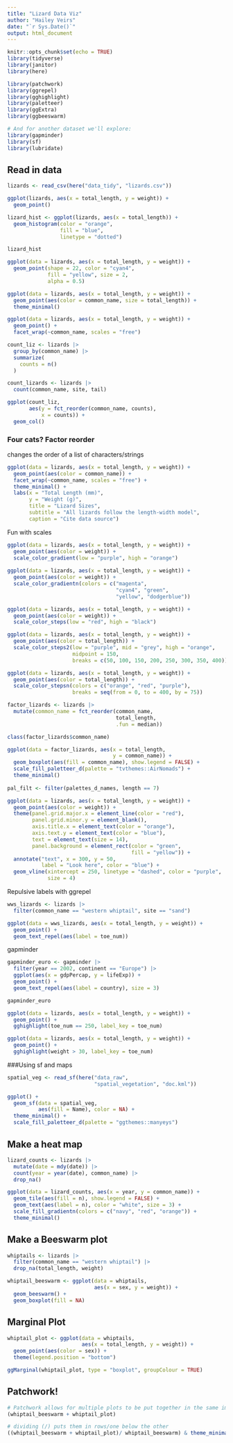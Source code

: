 ```yaml
---
title: "Lizard Data Viz"
author: "Hailey Veirs"
date: "`r Sys.Date()`"
output: html_document
---
```


```r
knitr::opts_chunk$set(echo = TRUE)
library(tidyverse)
library(janitor)
library(here)

library(patchwork)
library(ggrepel)
library(gghighlight)
library(paletteer)
library(ggExtra)
library(ggbeeswarm)

# And for another dataset we'll explore:
library(gapminder)
library(sf)
library(lubridate)
```

## Read in data

```r
lizards <- read_csv(here("data_tidy", "lizards.csv"))
```


```r
ggplot(lizards, aes(x = total_length, y = weight)) + 
  geom_point()
```


```r
lizard_hist <- ggplot(lizards, aes(x = total_length)) + 
  geom_histogram(color = "orange", 
                 fill = "blue", 
                 linetype = "dotted")

lizard_hist
```

```r
ggplot(data = lizards, aes(x = total_length, y = weight)) + 
  geom_point(shape = 22, color = "cyan4", 
             fill = "yellow", size = 2, 
             alpha = 0.5)
```


```r
ggplot(data = lizards, aes(x = total_length, y = weight)) + 
  geom_point(aes(color = common_name, size = total_length)) +
  theme_minimal()
```


```r
ggplot(data = lizards, aes(x = total_length, y = weight)) + 
  geom_point() + 
  facet_wrap(~common_name, scales = "free")
```

```r
count_liz <- lizards |> 
  group_by(common_name) |>
  summarize(
    counts = n()
  )

count_lizards <- lizards |> 
  count(common_name, site, tail)
```

```r
ggplot(count_liz, 
       aes(y = fct_reorder(common_name, counts), 
           x = counts)) + 
  geom_col()

```

### Four cats? Factor reorder
changes the order of a list of characters/strings

```r
ggplot(data = lizards, aes(x = total_length, y = weight)) + 
  geom_point(aes(color = common_name)) + 
  facet_wrap(~common_name, scales = "free") + 
  theme_minimal() + 
  labs(x = "Total Length (mm)", 
       y = "Weight (g)", 
       title = "Lizard Sizes",
       subtitle = "All lizards follow the length-width model", 
       caption = "Cite data source")
```

Fun with scales
```r
ggplot(data = lizards, aes(x = total_length, y = weight)) + 
  geom_point(aes(color = weight)) + 
  scale_color_gradient(low = "purple", high = "orange")
  
ggplot(data = lizards, aes(x = total_length, y = weight)) + 
  geom_point(aes(color = weight)) + 
  scale_color_gradientn(colors = c("magenta", 
                                   "cyan4", "green", 
                                   "yellow", "dodgerblue"))

ggplot(data = lizards, aes(x = total_length, y = weight)) + 
  geom_point(aes(color = weight)) + 
  scale_color_steps(low = "red", high = "black")

ggplot(data = lizards, aes(x = total_length, y = weight)) + 
  geom_point(aes(color = total_length)) + 
  scale_color_steps2(low = "purple", mid = "grey", high = "orange", 
                     midpoint = 150, 
                     breaks = c(50, 100, 150, 200, 250, 300, 350, 400))

ggplot(data = lizards, aes(x = total_length, y = weight)) + 
  geom_point(aes(color = total_length)) + 
  scale_color_stepsn(colors = c("orange", "red", "purple"),  
                     breaks = seq(from = 0, to = 400, by = 75))

```

```r
factor_lizards <- lizards |> 
  mutate(common_name = fct_reorder(common_name, 
                                   total_length, 
                                   .fun = median))

class(factor_lizards$common_name)

ggplot(data = factor_lizards, aes(x = total_length, 
                                  y = common_name)) + 
  geom_boxplot(aes(fill = common_name), show.legend = FALSE) + 
  scale_fill_paletteer_d(palette = "tvthemes::AirNomads") + 
  theme_minimal()
  
pal_filt <- filter(palettes_d_names, length == 7)
```


```r
ggplot(data = lizards, aes(x = total_length, y = weight)) + 
  geom_point(aes(color = weight)) + 
  theme(panel.grid.major.x = element_line(color = "red"), 
        panel.grid.minor.y = element_blank(), 
        axis.title.x = element_text(color = "orange"), 
        axis.text.y = element_text(color = "blue"), 
        text = element_text(size = 14), 
        panel.background = element_rect(color = "green", 
                                        fill = "yellow")) + 
  annotate("text", x = 300, y = 50, 
           label = "Look here", color = "blue") + 
  geom_vline(xintercept = 250, linetype = "dashed", color = "purple", 
             size = 4)
```

Repulsive labels with ggrepel

```r
wws_lizards <- lizards |> 
  filter(common_name == "western whiptail", site == "sand")

ggplot(data = wws_lizards, aes(x = total_length, y = weight)) + 
  geom_point() + 
  geom_text_repel(aes(label = toe_num))

```

gapminder

```r
gapminder_euro <- gapminder |> 
  filter(year == 2002, continent == "Europe") |> 
  ggplot(aes(x = gdpPercap, y = lifeExp)) + 
  geom_point() + 
  geom_text_repel(aes(label = country), size = 3)

gapminder_euro

ggplot(data = lizards, aes(x = total_length, y = weight)) + 
  geom_point() + 
  gghighlight(toe_num == 250, label_key = toe_num)

ggplot(data = lizards, aes(x = total_length, y = weight)) + 
  geom_point() + 
  gghighlight(weight > 30, label_key = toe_num)

```

###Using sf and maps

```r
spatial_veg <- read_sf(here("data_raw", 
                            "spatial_vegetation", "doc.kml"))

ggplot() + 
  geom_sf(data = spatial_veg, 
          aes(fill = Name), color = NA) + 
  theme_minimal() + 
  scale_fill_paletteer_d(palette = "ggthemes::manyeys")
```

## Make a heat map

```r
lizard_counts <- lizards |>
  mutate(date = mdy(date)) |>
  count(year = year(date), common_name) |> 
  drop_na()
```

```r
ggplot(data = lizard_counts, aes(x = year, y = common_name)) + 
  geom_tile(aes(fill = n), show.legend = FALSE) + 
  geom_text(aes(label = n), color = "white", size = 3) + 
  scale_fill_gradientn(colors = c("navy", "red", "orange")) +
  theme_minimal()
```

## Make a Beeswarm plot

```r
whiptails <- lizards |> 
  filter(common_name == "western whiptail") |> 
  drop_na(total_length, weight)
```

```r
whiptail_beeswarm <- ggplot(data = whiptails, 
                            aes(x = sex, y = weight)) + 
  geom_beeswarm() + 
  geom_boxplot(fill = NA)
```

## Marginal Plot


```r
whiptail_plot <- ggplot(data = whiptails, 
                        aes(x = total_length, y = weight)) + 
  geom_point(aes(color = sex)) + 
  theme(legend.position = "bottom")

ggMarginal(whiptail_plot, type = "boxplot", groupColour = TRUE)
```

## Patchwork!

```r
# Patchwork allows for multiple plots to be put together in the same image. + puts them side by side (columns)
(whiptail_beeswarm + whiptail_plot)

# dividing (/) puts them in rows/one below the other
((whiptail_beeswarm + whiptail_plot)/ whiptail_beeswarm) & theme_minimal()
```



